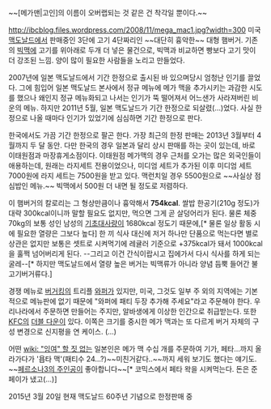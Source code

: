 ~~[메가맨|고인]의 이름이 오버랩되는 것 같은 건 착각일 뿐이다.~~

http://ibcblog.files.wordpress.com/2008/11/mega_mac1.jpg?width=300
미국 [[맥도날드]]에서 판매중인 3단에 고기 4단짜리인 ~~대단히 흉악한~~ 대형 햄버거. 기존의 [[빅맥]]에 고기를 위아래로 두개 더 넣은 물건으로, 빅맥과 비교하면 빵보다 고기 맛이 더 강조된 느낌. 양이 많이 필요한 사람들을 노리고 만들었다.

2007년에 일본 맥도날드에서 기간 한정으로 출시된 바 있으며당시 엄청난 인기를 끌었다. 그에 힘입어 일본 맥도날드 본사에서 정규 메뉴에 메가 맥을 추가시키는 과감한 시도를 했으나 왜인지 정규 메뉴화되고 나서는 인기가 뚝 떨어져서 어느샌가 사라져버린 비운의 메뉴. 하지만 2011년 5월, 일본 맥도날드가 기간 한정으로 되살렸(...)었다. 사실 한정으로 나올 때마다 인기가 있었기에 심심하면 기간 한정으로 판다. 

한국에서도 가끔 기간 한정으로 팔곤 한다. 가장 최근의 한정 판매는 2013년 3월부터 4월까지 두 달 동안. 다만 한국의 경우 일본과 달리 상시 판매를 하는 곳이 있는데, 바로 이태원점과 마장휴게소점이다. 이태원점 메가맥의 경우 근처를 오가는 많은 외국인들이 애용하는데, 원래는 라지세트 전용이었으나, 미디엄 세트가 추가된 이후 미디엄 세트 7000원에 라지 세트는 7500원을 받고 있다. 맥런치일 경우 5500원으로 ~~사실상 점심밥인 메뉴.~~ 빅맥에서 500원 더 내면 될 정도로 저렴하다.

이 햄버거의 칼로리는 그 형상만큼이나 흉악해서 '''754kcal'''. 쌀밥 한공기(210g 정도)가 대략 300kcal이니까 말할 필요도 없지만, 먹으면 그게 곧 살덩어리가 된다. 물론 체중 70kg의 보통 성인 남성의 [[기초대사량]]이 1680kcal 정도기 때문에,[* 물론 일상 활동 시에 필요한 열량은 그보다 높다] 한 끼 식사 대신에 저거 하나만 단품으로 먹는다면 별로 상관은 없지만 보통은 셋트로 시켜먹기에 레귤러 기준으로 +375kcal가 돼서 1000kcal을 훌쩍 넘어버리게 된다. --그리고 이건 간식이랍시고 집에가서 다시 식사를 하게 되는 굴레--[* 하지만 맥도날드에서 열량 높은 버거는 빅맥류가 아니라 양념 듬뿍 들어간 불고기버거류다.]

경쟁 메뉴로 [[버거킹]]의 트리플 [[와퍼]]가 있지만, 미국, 그것도 일부 주 외의 지역에는 기본적으로 메뉴판에 없기 때문에 "와퍼에 패티 두장 추가해 주세요"라고 주문해야 한다. 우리나라에서 주문하면 만들어는 주지만, 알바생에게 이상한 인간으로 취급받는다. 또한 [[KFC]]의 [[더블 다운]]이 있다. 이쪽은 크기를 중시한 메가 맥과는 또 다르게 버거 자체의 구성 변경으로 신지평을 연 케이스. (...)

어떤 [[wiki: "잉여" 할 짓 없는]] 일본인은 메가 맥 수십 개를 주문하여 기가, 페타...까지 올라가다가 '욥타 맥'(패티수 24...?)~~미친거같다..~~까지 세워 보기도 했다는 얘기도. ~~[[페르소나3의 주인공]]이 좋아합니다~~[* 코믹스에서 페타 왁을 시켜먹는다. 돈은 준페이가 냈고(...)]

2015년 3월 20일 현재 맥도날드 60주년 기념으로 한정판매 중

